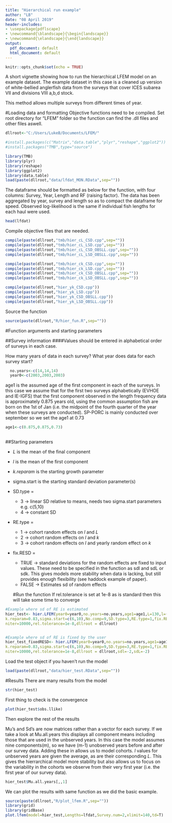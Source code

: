 ```yaml
---
title: "Hierarchical run example"
author: "LB"
date: "08 April 2019"
header-includes:
- \usepackage{pdflscape}
- \newcommand{\blandscape}{\begin{landscape}}
- \newcommand{\elandscape}{\end{landscape}}
output:
  pdf_document: default
  html_document: default
---
```


```r
knitr::opts_chunk$set(echo = TRUE)
```

A short vignette showing how to run the hierarchical LFEM model on an example dataset.  The example dataset in this case is a cleaned up version of white-bellied anglerfish data from the surveys that cover ICES subarea VII and divisions VIII a,b,d stock.

This method allows multiple surveys from different times of year.


#Loading data and formatting
Objective functions need to be compiled. Set root directory for "LFEM" folder so the function can find the .dll files and other files aswell.

```r
dllroot<-"C:/Users/LukeB/Documents/LFEM/"

```
```r

#install.packages(c("Matrix","data.table","plyr","reshape","ggplot2"))
#install.packages("TMB",type="source")

library(TMB) 
library(plyr)
library(reshape)
library(ggplot2)
library(data.table) 
load(paste(dllroot,"data/lfdat_MON.RData",sep=""))
```
The dataframe should be formatted as below for the function, with four columns: Survey, Year, Length and RF (raising factor).  The data has been aggregated by year, survey and length so as to compact the dataframe for speed. Observed log-likelihood is the same if individual fish lengths for each haul were used.

```r
head(lfdat)
```
Compile objective files that are needed.


```r
compile(paste(dllroot,"tmb/hier_cL_CSD.cpp",sep=""))
compile(paste(dllroot,"tmb/hier_cL_LSD.cpp",sep=""))
compile(paste(dllroot,"tmb/hier_cL_CSD_OBSLL.cpp",sep=""))
compile(paste(dllroot,"tmb/hier_cL_LSD_OBSLL.cpp",sep=""))

compile(paste(dllroot,"tmb/hier_ck_CSD.cpp",sep=""))
compile(paste(dllroot,"tmb/hier_ck_LSD.cpp",sep=""))
compile(paste(dllroot,"tmb/hier_ck_CSD_OBSLL.cpp",sep=""))
compile(paste(dllroot,"tmb/hier_ck_LSD_OBSLL.cpp",sep=""))

compile(paste(dllroot,"hier_yk_CSD.cpp"))
compile(paste(dllroot,"hier_yk_LSD.cpp"))
compile(paste(dllroot,"hier_yk_CSD_OBSLL.cpp"))
compile(paste(dllroot,"hier_yk_LSD_OBSLL.cpp"))
``` 


Source the function
```r

source(paste(dllroot,"R/hier_fun.R",sep=""))
```
  
#Function arguments and starting parameters

##Survey information
####Values should be entered in alphabetical order of surveys in each case.

How many years of data in each survey?  What year does data for each survey start?   
```r
  no.years<-c(14,14,14) 
  year0<-c(2003,2003,2003)
```

age1 is the assumed age of the first component in each of the surveys.  In this case we assume that for the first two surveys alphabetically (EVHOE and IE-IGFS) that the first component observed in the length frequency data is approximately 0.875 years old, using the common assumption fish are born on the 1st of Jan (i.e.  the midpoint of the fourth quarter of the year when these surveys are conducted).  SP-PORC is mainly conducted over september so we set the age1 at 0.73 

```r
age1<-c(0.875,0.875,0.73) 
    
```
  
##Starting parameters

* *L* is the mean of the final component

* *l* is the mean of the first component

* *k.reparam* is the starting growth parameter

* sigma.start is the starting standard deviation parameter(s)

* SD.type =
    + 3 -> linear SD relative to means, needs two sigma.start parameters e.g. c(5,10)
    + 4 -> constant SD
    
* RE.type =
    + 1 -> cohort random effects on $l$ and $L$
    + 2 -> cohort random effects on $l$ and $k$
    + 3 -> cohort random effects on $l$ and yearly random effect on $k$
    
* fix.RESD = 
    + TRUE -> standard deviations for the random effects are fixed to input values.  These need to be specified in the function as sdl and sdL or sdk.  This gives models more stability when data is lacking, but still provides enough flexibility (see haddock example of paper).
    + FALSE -> Estimates sd of random effects
 
  \newpage
#Run the function
If rel.tolerance is set at 1e-8 as is standard then this will take some time to converge

```r
#Example where sd of RE is estimated
hier_test<- hier.LFEM(year0=year0,no.years=no.years,age1=age1,L=130,l=(16),
k.reparam=0.83,sigma.start=c(6,10),No.comp=9,SD.type=3,RE.type=1,fix.RESD=F,Lengths=lfdat,
niter=10000,rel.tolerance=1e-8,dllroot = dllroot)


#Example where sd of RE is fixed by the user
hier_test_fixedRESD<- hier.LFEM(year0=year0,no.years=no.years,age1=age1,L=130,l=(16),
k.reparam=0.83,sigma.start=c(6,10),No.comp=9,SD.type=3,RE.type=1,fix.RESD=T,Lengths=lfdat,
niter=10000,rel.tolerance=1e-8,dllroot = dllroot,sdl=-2,sdL=-2)
```

Load the test object if you haven't run the model
```r
load(paste(dllroot,"data/hier_test.RData",sep=""))
```
\newpage
#Results
There are many results from the model
```r
str(hier_test)
```
First thing to check is the convergence
```r
plot(hier_test$obs.llike)

```

Then explore the rest of the results

Mu's and Sd's are now matrices rather than a vector for each survey.  If we take a look at Mu.all.years this displays all component means including those that are used in the unbserved years.  In this case the model assumes nine components(m), so we have (m-1) unobserved years before and after our survey data.  Adding these in allows us to model cohorts.  $l$ values for unbserved years are given the average, as are their corresponding $L$.  This gives the hierrarchical model more stability but also allows us to focus on the variability in the cohorts we observe from their very first year (i.e. the first year of our survey data).

\newpage

```r
hier_test$Mu.all.years[,,1]
```

We can plot the results with same function as we did the basic example.   
```r
source(paste(dllroot,"R/plot_lfem.R",sep=""))
library(grid)
library(gridBase)
plot.lfem(model=hier_test,Lengths=lfdat,Survey.num=2,xlimit=140,td=T)
```





